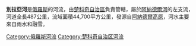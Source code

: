 '''別拉亞河'''是[[俄羅斯|俄羅斯]]的河流，由[[楚科奇自治區|楚科奇自治區]]負責管轄，屬於[[阿納德爾河|阿納德爾河]]的左支流，河道全長487公里，流域面積44,700平方公里，發源自[[阿納德爾高原|阿納德爾高原]]，河水主要來自雨水和融雪。

{{coord|66.5|N|173.417|E|source:kolossus-nlwiki|display=title}}
{{楚科奇自治區河流及湖泊}}
{{Russia-geo-stub}}
[[Category:俄羅斯河流|Category:俄羅斯河流]]
[[Category:楚科奇自治区河流|Category:楚科奇自治区河流]]